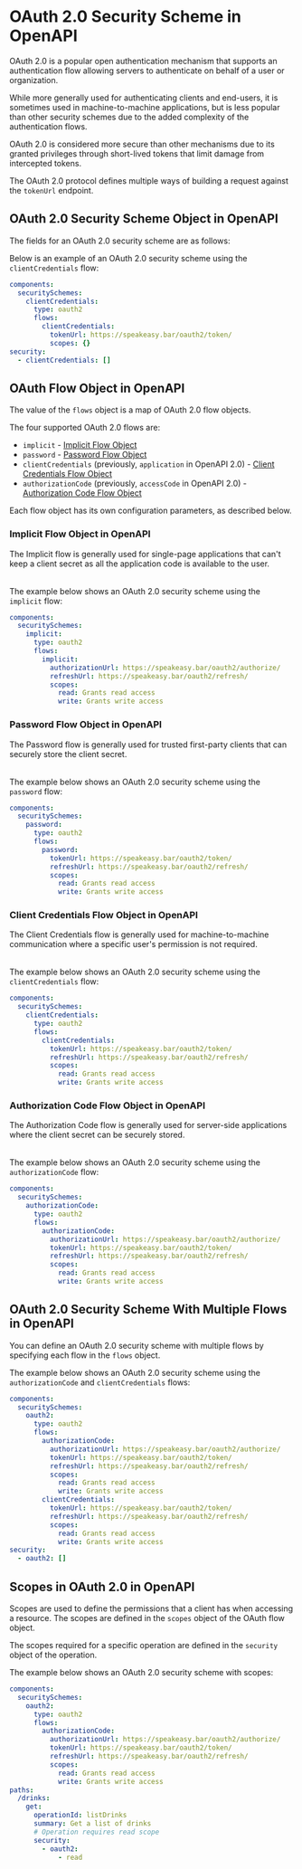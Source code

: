 # OAuth 2.0 Security Scheme in OpenAPI


OAuth 2.0 is a popular open authentication mechanism that supports an authentication flow allowing servers to authenticate on behalf of a user or organization.

While more generally used for authenticating clients and end-users, it is sometimes used in machine-to-machine applications, but is less popular than other security schemes due to the added complexity of the authentication flows.

OAuth 2.0 is considered more secure than other mechanisms due to its granted privileges through short-lived tokens that limit damage from intercepted tokens.

The OAuth 2.0 protocol defines multiple ways of building a request against the `tokenUrl` endpoint.

## OAuth 2.0 Security Scheme Object in OpenAPI

The fields for an OAuth 2.0 security scheme are as follows:

<Table
  data={[
    { field: "`type`", type: "String", required: "✅", description: "`oauth2`" },
    { field: "`description`", type: "String", required: "", description: "Human-readable information. This may contain [CommonMark syntax](https://spec.commonmark.org/) to provide a rich description." },
    { field: "`flows`", type: "Map[{key}, [OAuth Flow Object](#oauth-flow-object)]", required: "✅", description: "An object containing configuration for the available OAuth 2.0 flows. Valid keys are `implicit`, `password`, `clientCredentials`, and `authorizationCode`." },
    { field: "`x-*`", type: "[Extensions](/openapi/extensions)", required: "", description: "Any number of extension fields can be added to the security scheme object to be used by tooling and vendors." }
  ]}
  columns={[
    { key: "field", header: "Field" },
    { key: "type", header: "Type" },
    { key: "required", header: "Required" },
    { key: "description", header: "Description" }
  ]}
/>

Below is an example of an OAuth 2.0 security scheme using the `clientCredentials` flow:

```yaml
components:
  securitySchemes:
    clientCredentials:
      type: oauth2
      flows:
        clientCredentials:
          tokenUrl: https://speakeasy.bar/oauth2/token/
          scopes: {}
security:
  - clientCredentials: []
```

## OAuth Flow Object in OpenAPI

The value of the `flows` object is a map of OAuth 2.0 flow objects.

The four supported OAuth 2.0 flows are:

- `implicit` - [Implicit Flow Object](#implicit-flow-object)
- `password` - [Password Flow Object](#password-flow-object)
- `clientCredentials` (previously, `application` in OpenAPI 2.0) - [Client Credentials Flow Object](#client-credentials-flow-object)
- `authorizationCode` (previously, `accessCode` in OpenAPI 2.0) - [Authorization Code Flow Object](#authorization-code-flow-object)

Each flow object has its own configuration parameters, as described below.

### Implicit Flow Object in OpenAPI

The Implicit flow is generally used for single-page applications that can't keep a client secret as all the application code is available to the user.

<Table
  data={[
    { field: "`authorizationUrl`", type: "String", required: "✅", description: "The authorization URL to be used for this flow." },
    { field: "`refreshUrl`", type: "String", required: "", description: "The URL to be used for refreshing the token. No refresh URL means the token is not refreshable." },
    { field: "`scopes`", type: "Map[String, String]", required: "✅", description: "The available scopes for the OAuth 2.0 flow, with a description for each scope. Although the specification requires this field, it can be an empty object." },
    { field: "`x-*`", type: "[Extensions](/openapi/extensions)", required: "", description: "Any number of extension fields can be added to an OAuth Flow object to be used by tooling and vendors to add additional metadata and functionality to the OpenAPI Specification." }
  ]}
  columns={[
    { key: "field", header: "Field" },
    { key: "type", header: "Type" },
    { key: "required", header: "Required" },
    { key: "description", header: "Description" }
  ]}
/>

The example below shows an OAuth 2.0 security scheme using the `implicit` flow:

```yaml
components:
  securitySchemes:
    implicit:
      type: oauth2
      flows:
        implicit:
          authorizationUrl: https://speakeasy.bar/oauth2/authorize/
          refreshUrl: https://speakeasy.bar/oauth2/refresh/
          scopes:
            read: Grants read access
            write: Grants write access
```

### Password Flow Object in OpenAPI

The Password flow is generally used for trusted first-party clients that can securely store the client secret.

<Table
  data={[
    { field: "`tokenUrl`", type: "String", required: "✅", description: "The token URL to be used for this flow." },
    { field: "`refreshUrl`", type: "String", required: "", description: "The URL to be used for refreshing the token. No refresh URL means the token is not refreshable." },
    { field: "`scopes`", type: "Map[String, String]", required: "✅", description: "The available scopes for the OAuth 2.0 flow, with a description for each scope. Although the specification requires this field, it can be an empty object." },
    { field: "`x-*`", type: "[Extensions](/openapi/extensions)", required: "", description: "Any number of extension fields can be added to an OAuth Flow object to be used by tooling and vendors to add additional metadata and functionality to the OpenAPI Specification." }
  ]}
  columns={[
    { key: "field", header: "Field" },
    { key: "type", header: "Type" },
    { key: "required", header: "Required" },
    { key: "description", header: "Description" }
  ]}
/>

The example below shows an OAuth 2.0 security scheme using the `password` flow:

```yaml
components:
  securitySchemes:
    password:
      type: oauth2
      flows:
        password:
          tokenUrl: https://speakeasy.bar/oauth2/token/
          refreshUrl: https://speakeasy.bar/oauth2/refresh/
          scopes:
            read: Grants read access
            write: Grants write access
```

### Client Credentials Flow Object in OpenAPI

The Client Credentials flow is generally used for machine-to-machine communication where a specific user's permission is not required.

<Table
  data={[
    { field: "`tokenUrl`", type: "String", required: "✅", description: "The token URL to be used for this flow." },
    { field: "`refreshUrl`", type: "String", required: "", description: "The URL to be used for refreshing the token. No refresh URL means the token is not refreshable." },
    { field: "`scopes`", type: "Map[String, String]", required: "✅", description: "The available scopes for the OAuth 2.0 flow, with a description for each scope. Although the specification requires this field, it can be an empty object." },
    { field: "`x-*`", type: "[Extensions](/openapi/extensions)", required: "", description: "Any number of extension fields can be added to an OAuth Flow object to be used by tooling and vendors to add additional metadata and functionality to the OpenAPI Specification." }
  ]}
  columns={[
    { key: "field", header: "Field" },
    { key: "type", header: "Type" },
    { key: "required", header: "Required" },
    { key: "description", header: "Description" }
  ]}
/>

The example below shows an OAuth 2.0 security scheme using the `clientCredentials` flow:

```yaml
components:
  securitySchemes:
    clientCredentials:
      type: oauth2
      flows:
        clientCredentials:
          tokenUrl: https://speakeasy.bar/oauth2/token/
          refreshUrl: https://speakeasy.bar/oauth2/refresh/
          scopes:
            read: Grants read access
            write: Grants write access
```

### Authorization Code Flow Object in OpenAPI

The Authorization Code flow is generally used for server-side applications where the client secret can be securely stored.

<Table
  data={[
    { field: "`authorizationUrl`", type: "String", required: "✅", description: "The authorization URL to be used for this flow." },
    { field: "`tokenUrl`", type: "String", required: "✅", description: "The token URL to be used for this flow." },
    { field: "`refreshUrl`", type: "String", required: "", description: "The URL to be used for refreshing the token. No refresh URL means the token is not refreshable." },
    { field: "`scopes`", type: "Map[String, String]", required: "✅", description: "The available scopes for the OAuth 2.0 flow, with a description for each scope. Although the specification requires this field, it can be an empty object." },
    { field: "`x-*`", type: "[Extensions](/openapi/extensions)", required: "", description: "Any number of extension fields can be added to an OAuth Flow object to be used by tooling and vendors to add additional metadata and functionality to the OpenAPI Specification." }
  ]}
  columns={[
    { key: "field", header: "Field" },
    { key: "type", header: "Type" },
    { key: "required", header: "Required" },
    { key: "description", header: "Description" }
  ]}
/>

The example below shows an OAuth 2.0 security scheme using the `authorizationCode` flow:

```yaml
components:
  securitySchemes:
    authorizationCode:
      type: oauth2
      flows:
        authorizationCode:
          authorizationUrl: https://speakeasy.bar/oauth2/authorize/
          tokenUrl: https://speakeasy.bar/oauth2/token/
          refreshUrl: https://speakeasy.bar/oauth2/refresh/
          scopes:
            read: Grants read access
            write: Grants write access
```

## OAuth 2.0 Security Scheme With Multiple Flows in OpenAPI

You can define an OAuth 2.0 security scheme with multiple flows by specifying each flow in the `flows` object.

The example below shows an OAuth 2.0 security scheme using the `authorizationCode` and `clientCredentials` flows:

```yaml
components:
  securitySchemes:
    oauth2:
      type: oauth2
      flows:
        authorizationCode:
          authorizationUrl: https://speakeasy.bar/oauth2/authorize/
          tokenUrl: https://speakeasy.bar/oauth2/token/
          refreshUrl: https://speakeasy.bar/oauth2/refresh/
          scopes:
            read: Grants read access
            write: Grants write access
        clientCredentials:
          tokenUrl: https://speakeasy.bar/oauth2/token/
          refreshUrl: https://speakeasy.bar/oauth2/refresh/
          scopes:
            read: Grants read access
            write: Grants write access
security:
  - oauth2: []
```

## Scopes in OAuth 2.0 in OpenAPI

Scopes are used to define the permissions that a client has when accessing a resource. The scopes are defined in the `scopes` object of the OAuth flow object.

The scopes required for a specific operation are defined in the `security` object of the operation.

The example below shows an OAuth 2.0 security scheme with scopes:

```yaml
components:
  securitySchemes:
    oauth2:
      type: oauth2
      flows:
        authorizationCode:
          authorizationUrl: https://speakeasy.bar/oauth2/authorize/
          tokenUrl: https://speakeasy.bar/oauth2/token/
          refreshUrl: https://speakeasy.bar/oauth2/refresh/
          scopes:
            read: Grants read access
            write: Grants write access
paths:
  /drinks:
    get:
      operationId: listDrinks
      summary: Get a list of drinks
      # Operation requires read scope
      security:
        - oauth2:
            - read
```
